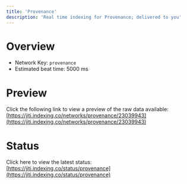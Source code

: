 ```yaml
---
title: 'Provenance'
description: 'Real time indexing for Provenance; delivered to you'
---
```


# Overview
- Network Key: `provenance`
- Estimated beat time: 5000 ms

# Preview
Click the following link to view a preview of the raw data available: [https://jiti.indexing.co/networks/provenance/23039943](https://jiti.indexing.co/networks/provenance/23039943)

# Status
Click here to view the latest status: [https://jiti.indexing.co/status/provenance](https://jiti.indexing.co/status/provenance)
